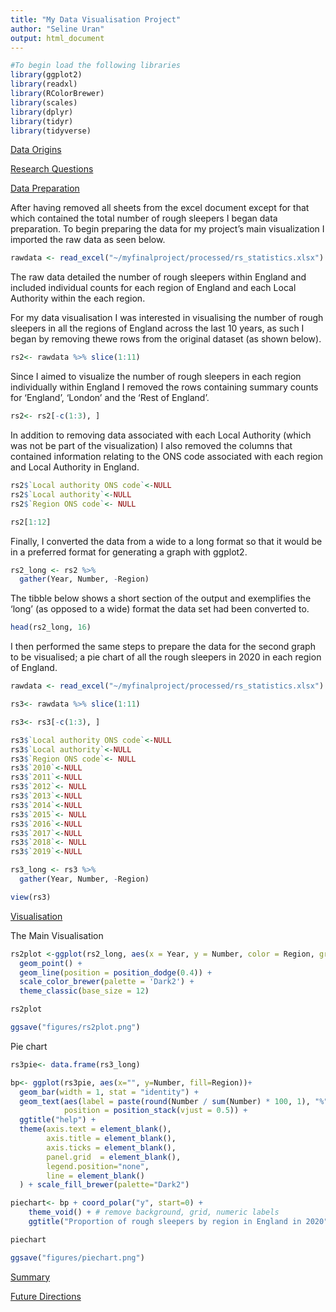 ```yaml
---
title: "My Data Visualisation Project"
author: "Seline Uran"
output: html_document
---
```

```r
#To begin load the following libraries
library(ggplot2)
library(readxl)
library(RColorBrewer)
library(scales)
library(dplyr)
library(tidyr)
library(tidyverse)
```

<span style="text-decoration:underline">Data Origins</span>

<span style="text-decoration:underline">Research Questions</span>

<span style="text-decoration:underline">Data Preparation</span>

After having removed all sheets from the excel document except for that which contained the total number of rough sleepers I began data preparation. To begin preparing the data for my project's main visualization I imported the raw data as seen below. 

```r
rawdata <- read_excel("~/myfinalproject/processed/rs_statistics.xlsx")
```

The raw data detailed the number of rough sleepers within England and included individual counts for each region of England and each Local Authority within the each region. 

For my data visualisation I was interested in visualising the number of rough sleepers in all the regions of England across the last 10 years, as such I began by removing thewe rows from the original dataset (as shown below). 

```r
rs2<- rawdata %>% slice(1:11)
```

Since I aimed to visualize the number of rough sleepers in each region individually within England I removed the rows containing summary counts for 'England', 'London' and the 'Rest of England'. 

```r
rs2<- rs2[-c(1:3), ]
```

In addition to removing data associated with each Local Authority (which was not be part of the visualization) I also removed the columns that contained information relating to the ONS code associated with each region and Local Authority in England.

```r
rs2$`Local authority ONS code`<-NULL
rs2$`Local authority`<-NULL
rs2$`Region ONS code`<- NULL

rs2[1:12]
```

Finally, I converted the data from a wide to a long format so that it would be in a preferred format for generating a graph with ggplot2.

```r
rs2_long <- rs2 %>% 
  gather(Year, Number, -Region)
```


The tibble below shows a short section of the output and exemplifies the 'long' (as opposed to a wide) format the data set had been converted to. 

```r
head(rs2_long, 16)
```

I then performed the same steps to prepare the data for the second graph to be visualised; a pie chart of all the rough sleepers in 2020 in each region of England. 

```r
rawdata <- read_excel("~/myfinalproject/processed/rs_statistics.xlsx")

rs3<- rawdata %>% slice(1:11)

rs3<- rs3[-c(1:3), ]

rs3$`Local authority ONS code`<-NULL
rs3$`Local authority`<-NULL
rs3$`Region ONS code`<- NULL
rs3$`2010`<-NULL
rs3$`2011`<-NULL
rs3$`2012`<- NULL
rs3$`2013`<-NULL
rs3$`2014`<-NULL
rs3$`2015`<- NULL
rs3$`2016`<-NULL
rs3$`2017`<-NULL
rs3$`2018`<- NULL
rs3$`2019`<-NULL

rs3_long <- rs3 %>% 
  gather(Year, Number, -Region)

view(rs3)
```


<span style="text-decoration:underline">Visualisation</span> 

The Main Visualisation

```r
rs2plot <-ggplot(rs2_long, aes(x = Year, y = Number, color = Region, group = Region)) +
  geom_point() +
  geom_line(position = position_dodge(0.4)) +
  scale_color_brewer(palette = 'Dark2') +
  theme_classic(base_size = 12)

rs2plot

ggsave("figures/rs2plot.png")
```


Pie chart

```r
rs3pie<- data.frame(rs3_long)

bp<- ggplot(rs3pie, aes(x="", y=Number, fill=Region))+
  geom_bar(width = 1, stat = "identity") + 
  geom_text(aes(label = paste(round(Number / sum(Number) * 100, 1), "%"), x = 1.7),
            position = position_stack(vjust = 0.5)) +
  ggtitle("help") +
  theme(axis.text = element_blank(),
        axis.title = element_blank(),
        axis.ticks = element_blank(),
        panel.grid  = element_blank(),
        legend.position="none",
        line = element_blank()
  ) + scale_fill_brewer(palette="Dark2")

piechart<- bp + coord_polar("y", start=0) + 
    theme_void() + # remove background, grid, numeric labels
    ggtitle("Proportion of rough sleepers by region in England in 2020")

piechart

ggsave("figures/piechart.png")
```


<span style="text-decoration:underline">Summary</span>


<span style="text-decoration:underline">Future Directions</span>


